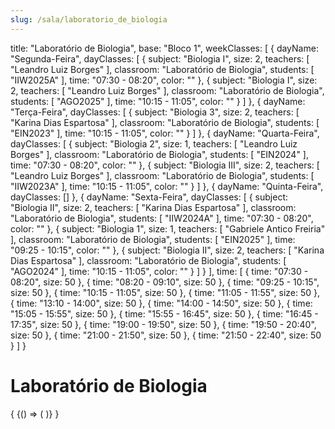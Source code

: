 ```yaml
---
slug: /sala/laboratorio_de_biologia
---
```

  title: "Laboratório de Biologia",
  base: "Bloco 1",
  weekClasses: [
    {
      dayName: "Segunda-Feira",
      dayClasses: [
        {
          subject: "Biologia I",
          size: 2,
          teachers: [
            "Leandro Luiz Borges"
          ],
          classroom: "Laboratório de Biologia",
          students: [
            "IIW2025A"
          ],
          time: "07:30 - 08:20",
          color: ""
        },
        {
          subject: "Biologia I",
          size: 2,
          teachers: [
            "Leandro Luiz Borges"
          ],
          classroom: "Laboratório de Biologia",
          students: [
            "AGO2025"
          ],
          time: "10:15 - 11:05",
          color: ""
        }
      ]
    },
    {
      dayName: "Terça-Feira",
      dayClasses: [
        {
          subject: "Biologia 3",
          size: 2,
          teachers: [
            "Karina Dias Espartosa"
          ],
          classroom: "Laboratório de Biologia",
          students: [
            "EIN2023"
          ],
          time: "10:15 - 11:05",
          color: ""
        }
      ]
    },
    {
      dayName: "Quarta-Feira",
      dayClasses: [
        {
          subject: "Biologia 2",
          size: 1,
          teachers: [
            "Leandro Luiz Borges"
          ],
          classroom: "Laboratório de Biologia",
          students: [
            "EIN2024"
          ],
          time: "07:30 - 08:20",
          color: ""
        },
        {
          subject: "Biologia III",
          size: 2,
          teachers: [
            "Leandro Luiz Borges"
          ],
          classroom: "Laboratório de Biologia",
          students: [
            "IIW2023A"
          ],
          time: "10:15 - 11:05",
          color: ""
        }
      ]
    },
    {
      dayName: "Quinta-Feira",
      dayClasses: []
    },
    {
      dayName: "Sexta-Feira",
      dayClasses: [
        {
          subject: "Biologia II",
          size: 2,
          teachers: [
            "Karina Dias Espartosa"
          ],
          classroom: "Laboratório de Biologia",
          students: [
            "IIW2024A"
          ],
          time: "07:30 - 08:20",
          color: ""
        },
        {
          subject: "Biologia 1",
          size: 1,
          teachers: [
            "Gabriele Antico Freiria"
          ],
          classroom: "Laboratório de Biologia",
          students: [
            "EIN2025"
          ],
          time: "09:25 - 10:15",
          color: ""
        },
        {
          subject: "Biologia II",
          size: 2,
          teachers: [
            "Karina Dias Espartosa"
          ],
          classroom: "Laboratório de Biologia",
          students: [
            "AGO2024"
          ],
          time: "10:15 - 11:05",
          color: ""
        }
      ]
    }
  ],
  time: [
    {
      time: "07:30 - 08:20",
      size: 50
    },
    {
      time: "08:20 - 09:10",
      size: 50
    },
    {
      time: "09:25 - 10:15",
      size: 50
    },
    {
      time: "10:15 - 11:05",
      size: 50
    },
    {
      time: "11:05 - 11:55",
      size: 50
    },
    {
      time: "13:10 - 14:00",
      size: 50
    },
    {
      time: "14:00 - 14:50",
      size: 50
    },
    {
      time: "15:05 - 15:55",
      size: 50
    },
    {
      time: "15:55 - 16:45",
      size: 50
    },
    {
      time: "16:45 - 17:35",
      size: 50
    },
    {
      time: "19:00 - 19:50",
      size: 50
    },
    {
      time: "19:50 - 20:40",
      size: 50
    },
    {
      time: "21:00 - 21:50",
      size: 50
    },
    {
      time: "21:50 - 22:40",
      size: 50
    }
  ]
}

# Laboratório de Biologia

<div>
  {
    <BrowserOnly>
      {() => (
        <Grid
          title={data.title}
          weekClasses={data.weekClasses}
          time={data.time}
        />
      )}
    </BrowserOnly>
  }
</div>

